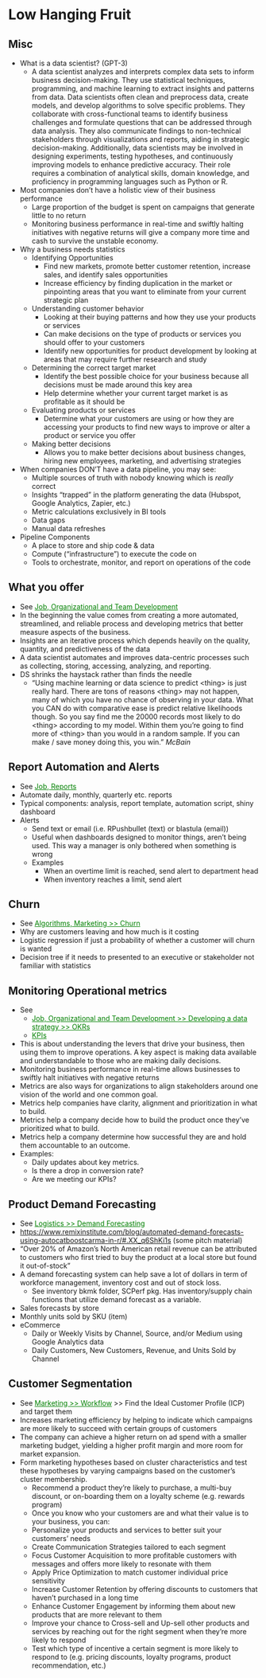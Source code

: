 # Low Hanging Fruit {#sec-lhf .unnumbered}

## Misc {#sec-lhf-misc .unnumbered}

-   What is a data scientist? (GPT-3)
    -   A data scientist analyzes and interprets complex data sets to inform business decision-making. They use statistical techniques, programming, and machine learning to extract insights and patterns from data. Data scientists often clean and preprocess data, create models, and develop algorithms to solve specific problems. They collaborate with cross-functional teams to identify business challenges and formulate questions that can be addressed through data analysis. They also communicate findings to non-technical stakeholders through visualizations and reports, aiding in strategic decision-making. Additionally, data scientists may be involved in designing experiments, testing hypotheses, and continuously improving models to enhance predictive accuracy. Their role requires a combination of analytical skills, domain knowledge, and proficiency in programming languages such as Python or R.
-   Most companies don't have a holistic view of their business performance
    -   Large proportion of the budget is spent on campaigns that generate little to no return
    -   Monitoring business performance in real-time and swiftly halting initiatives with negative returns will give a company more time and cash to survive the unstable economy.
-   Why a business needs statistics
    -   Identifying Opportunities
        -   Find new markets, promote better customer retention, increase sales, and identify sales opportunities
        -   Increase efficiency by finding duplication in the market or pinpointing areas that you want to eliminate from your current strategic plan
    -   Understanding customer behavior
        -   Looking at their buying patterns and how they use your products or services
        -   Can make decisions on the type of products or services you should offer to your customers
        -   Identify new opportunities for product development by looking at areas that may require further research and study
    -   Determining the correct target market
        -   Identify the best possible choice for your business because all decisions must be made around this key area
        -   Help determine whether your current target market is as profitable as it should be
    -   Evaluating products or services
        -   Determine what your customers are using or how they are accessing your products to find new ways to improve or alter a product or service you offer
    -   Making better decisions
        -   Allows you to make better decisions about business changes, hiring new employees, marketing, and advertising strategies
-   When companies DON’T have a data pipeline, you may see:
    -   Multiple sources of truth with nobody knowing which is *really* correct
    -   Insights “trapped” in the platform generating the data (Hubspot, Google Analytics, Zapier, etc.)
    -   Metric calculations exclusively in BI tools
    -   Data gaps
    -   Manual data refreshes
-   Pipeline Components
    -   A place to store and ship code & data
    -   Compute ("infrastructure") to execute the code on
    -   Tools to orchestrate, monitor, and report on operations of the code

## What you offer {#sec-lhf-wyo .unnumbered}

-   See [Job, Organizational and Team Development](https://ercbk.github.io/Data-Science-Notebook/qmd/job-organizational-and-team-development.html){style="color: green"}
-   In the beginning the value comes from creating a more automated, streamlined, and reliable process and developing metrics that better measure aspects of the business.
-   Insights are an iterative process which depends heavily on the quality, quantity, and predictiveness of the data
-   A data scientist automates and improves data-centric processes such as collecting, storing, accessing, analyzing, and reporting.
-   DS shrinks the haystack rather than finds the needle
    -   "Using machine learning or data science to predict \<thing\> is just really hard. There are tons of reasons \<thing\> may not happen, many of which you have no chance of observing in your data. What you CAN do with comparative ease is predict relative likelihoods though. So you say find me the 20000 records most likely to do \<thing\> according to my model. Within them you're going to find more of \<thing\> than you would in a random sample. If you can make / save money doing this, you win." *McBain*

## Report Automation and Alerts {#sec-lhf-raaa .unnumbered}

-   See [Job, Reports](https://ercbk.github.io/Data-Science-Notebook/qmd/job-reports.html){style="color: green"}
-   Automate daily, monthly, quarterly etc. reports
-   Typical components: analysis, report template, automation script, shiny dashboard
-   Alerts
    -   Send text or email (i.e. RPushbullet (text) or blastula (email))
    -   Useful when dashboards designed to monitor things, aren't being used. This way a manager is only bothered when something is wrong
    -   Examples
        -   When an overtime limit is reached, send alert to department head
        -   When inventory reaches a limit, send alert

## Churn {#sec-lhf-churn .unnumbered}

-   See [Algorithms, Marketing \>\> Churn](https://ercbk.github.io/Data-Science-Notebook/qmd/algorithms-marketing.html#sec-alg-mark-churn){style="color: green"}
-   Why are customers leaving and how much is it costing
-   Logistic regression if just a probability of whether a customer will churn is wanted
-   Decision tree if it needs to presented to an executive or stakeholder not familiar with statistics

## Monitoring Operational metrics {#sec-lhf-mom .unnumbered}

-   See
    -   [Job, Organizational and Team Development \>\> Developing a data strategy \>\> OKRs](https://ercbk.github.io/Data-Science-Notebook/qmd/job-organizational-and-team-development.html#sec-job-orgdev-datstrat-okr){style="color: green"}
    -   [KPIs](kpis.qmd#sec-kpis){style="color: green"}
-   This is about understanding the levers that drive your business, then using them to improve operations. A key aspect is making data available and understandable to those who are making daily decisions.
-   Monitoring business performance in real-time allows businesses to swiftly halt initiatives with negative returns
-   Metrics are also ways for organizations to align stakeholders around one vision of the world and one common goal.
-   Metrics help companies have clarity, alignment and prioritization in what to build.
-   Metrics help a company decide how to build the product once they've prioritized what to build.
-   Metrics help a company determine how successful they are and hold them accountable to an outcome.
-   Examples:
    -   Daily updates about key metrics.
    -   Is there a drop in conversion rate?
    -   Are we meeting our KPIs?

## Product Demand Forecasting {#sec-lhf-pdf .unnumbered}

-   See [Logistics \>\> Demand Forecasting](logistics.qmd#sec-log-demfcast){style="color: green"}
-   <https://www.remixinstitute.com/blog/automated-demand-forecasts-using-autocatboostcarma-in-r/#.XX_q6ShKi1s> (some pitch material)
-   "Over 20% of Amazon's North American retail revenue can be attributed to customers who first tried to buy the product at a local store but found it out-of-stock"
-   A demand forecasting system can help save a lot of dollars in term of workforce management, inventory cost and out of stock loss.
    -   See inventory bkmk folder, SCPerf pkg. Has inventory/supply chain functions that utilize demand forecast as a variable.
-   Sales forecasts by store
-   Monthly units sold by SKU (item)
-   eCommerce
    -   Daily or Weekly Visits by Channel, Source, and/or Medium using Google Analytics data
    -   Daily Customers, New Customers, Revenue, and Units Sold by Channel

## Customer Segmentation {#sec-lhf-custseg .unnumbered}

-   See [Marketing \>\> Workflow](marketing.qmd#sec-mark-wkflw){style="color: green"} \>\> Find the Ideal Customer Profile (ICP) and target them
-   Increases marketing efficiency by helping to indicate which campaigns are more likely to succeed with certain groups of customers
-   The company can achieve a higher return on ad spend with a smaller marketing budget, yielding a higher profit margin and more room for market expansion.
-   Form marketing hypotheses based on cluster characteristics and test these hypotheses by varying campaigns based on the customer's cluster membership.
    -   Recommend a product they're likely to purchase, a multi-buy discount, or on-boarding them on a loyalty scheme (e.g. rewards program)
    -   Once you know who your customers are and what their value is to your business, you can:
    -   Personalize your products and services to better suit your customers' needs
    -   Create Communication Strategies tailored to each segment
    -   Focus Customer Acquisition to more profitable customers with messages and offers more likely to resonate with them
    -   Apply Price Optimization to match customer individual price sensitivity
    -   Increase Customer Retention by offering discounts to customers that haven't purchased in a long time
    -   Enhance Customer Engagement by informing them about new products that are more relevant to them
    -   Improve your chance to Cross-sell and Up-sell other products and services by reaching out for the right segment when they're more likely to respond
    -   Test which type of incentive a certain segment is more likely to respond to (e.g. pricing discounts, loyalty programs, product recommendation, etc.)

